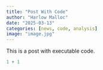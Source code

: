 ```yaml
---
title: "Post With Code"
author: "Harlow Malloc"
date: "2025-03-13"
categories: [news, code, analysis]
image: "image.jpg"
---
```


This is a post with executable code.

```r
1 + 1
```
